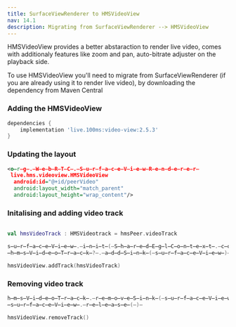 ```yaml
---
title: SurfaceViewRenderer to HMSVideoView
nav: 14.1
description: Migrating from SurfaceViewRenderer --> HMSVideoView
---
```


HMSVideoView provides a better abstaraction to render live video, comes with additionaly features like zoom and pan, auto-bitrate adjuster on the playback side.

To use HMSVideoView you'll need to migrate from SurfaceViewRenderer (if you are already using it to render live video), by downloading the dependency from Maven Central

### Adding the HMSVideoView 

```json{3,4}:build.gradle
dependencies {
    implementation 'live.100ms:video-view:2.5.3'
}
```

### Updating the layout 

```xml
<o̶r̶g̶.̶W̶e̶b̶R̶T̶C̶.̶S̶u̶r̶f̶a̶c̶e̶V̶i̶e̶w̶R̶e̶n̶d̶e̶r̶e̶r̶
 live.hms.videoview.HMSVideoView
  android:id="@+id/peerVideo"
  android:layout_width="match_parent"
  android:layout_height="wrap_content"/>
```

### Initalising and adding video track 

```kotlin

val hmsVideoTrack : HMSVideotrack = hmsPeer.videoTrack

s̶u̶r̶f̶a̶c̶e̶V̶i̶e̶w̶.̶i̶n̶i̶t̶(̶S̶h̶a̶r̶e̶d̶E̶g̶l̶C̶o̶n̶t̶e̶x̶t̶.̶c̶o̶n̶t̶e̶x̶t̶,̶ ̶n̶u̶l̶l̶)̶
̶h̶m̶s̶V̶i̶d̶e̶o̶T̶r̶a̶c̶k̶?̶.̶a̶d̶d̶S̶i̶n̶k̶(̶s̶u̶r̶f̶a̶c̶e̶V̶i̶e̶w̶)̶

hmsVideoView.addTrack(hmsVideoTrack)
```

### Removing video track 

```kotlin
h̶m̶s̶V̶i̶d̶e̶o̶T̶r̶a̶c̶k̶.̶r̶e̶m̶o̶v̶e̶S̶i̶n̶k̶(̶s̶u̶r̶f̶a̶c̶e̶V̶i̶e̶w̶)̶
̶s̶u̶r̶f̶a̶c̶e̶V̶i̶e̶w̶.̶r̶e̶l̶e̶a̶s̶e̶(̶)̶

hmsVideoView.removeTrack()
```